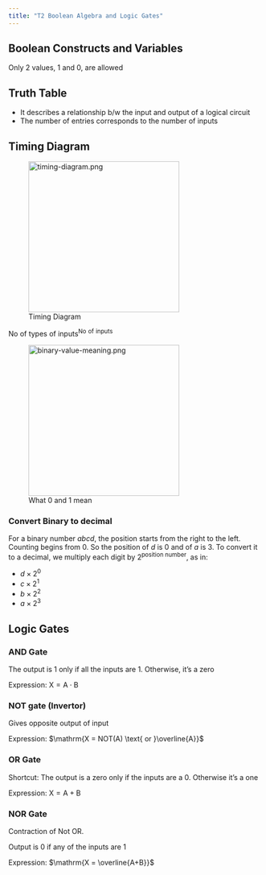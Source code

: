 ```yaml
---
title: "T2 Boolean Algebra and Logic Gates"
---
```


## Boolean Constructs and Variables

Only 2 values, 1 and 0, are allowed

## Truth Table

- It describes a relationship b/w the input and output of a logical circuit
- The number of entries corresponds to the number of inputs

## Timing Diagram


![Timing Diagram](t2-boolean-algebra-and-logic-gates-img/timing-diagram.png){#fig-timing-diagram align=center width=300 alt="timing-diagram.png"}

No of types of inputs^No^ ^of^ ^inputs^

![What 0 and 1 mean](t2-boolean-algebra-and-logic-gates-img/binary-value-meaning.png){#fig-binary-value-meaning align=center width=300 alt="binary-value-meaning.png"}

### Convert Binary to decimal

For a binary number $abcd$, the position starts from the right to the left. Counting begins from 0. So the position of $d$ is 0 and of $a$ is 3. To convert it to a decimal, we multiply each digit by $2^\text{position number}$, as in:

- $d \times 2^0$
- $c \times 2^1$
- $b \times 2^2$
- $a \times 2^3$

## Logic Gates

### AND Gate

The output is 1 only if all the inputs are 1. Otherwise, it's a zero

Expression: $\mathrm{X = A \cdot B}$

### NOT gate (Invertor)

Gives opposite output of input

Expression: $\mathrm{X = NOT(A) \text{ or }\overline{A}}$

### OR Gate

Shortcut: The output is a zero only if the inputs are a 0. Otherwise it's a one

Expression: $\mathrm{X = A+B}$

### NOR Gate

Contraction of Not OR.

Output is 0 if any of the inputs are 1

Expression: $\mathrm{X = \overline{A+B}}$
